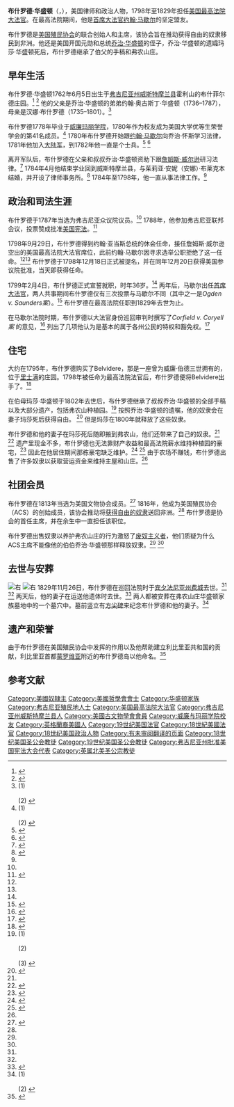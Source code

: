 {{Infobox judge
| name = 布什罗德·华盛顿
| image = BushrodWashington.jpg
| office = [[美国最高法院大法官|美国最高法院大法官]]
| nominator = [[约翰·亚当斯|约翰·亚当斯]]
| term_start = 1798年12月20日
| term_end = 1829年11月26日
| predecessor = [[詹姆斯·威尔逊_(法官)|詹姆斯·威尔逊]]
| successor = [[亨利·鲍德温_(法官)|亨利·鲍德温]]
| office2 = 弗吉尼亚众议院议员
| term_start2 = 1787年10月15日
| term_end2 = 1788年6月23日
| predecessor2 = Daniel McCarty
| successor2 = William A. Washington
| birth_date = {{birth date|1762|6|5}}
| birth_place = [[英属美洲|英属美洲]][[弗吉尼亚殖民地|弗吉尼亚殖民地]]霍利山
| death_date = {{nowrap|{{death date and age|1829|11|26  |1762|6|5}}}}
| death_place = 美国宾夕法尼亚州[[费城|费城]]
| party = [[联邦党|联邦党]]
| education = [[威廉玛丽学院|威廉玛丽学院]] {{small|([[文学士|文学士]])}}
| caption = 华盛顿于1828年. 目前保存在[[美国国家肖像画廊|美国国家肖像画廊]]
}}
'''布什罗德·华盛顿'''（{{lang-en|Bushrod Washington}}，{{bd|1762年|6月5日|1829年|11月26日}}），美国律师和政治人物，1798年至1829年担任[[美國最高法院大法官|美国最高法院大法官]]。在最高法院期间，他是[[美国首席大法官|首席大法官]][[约翰·马歇尔|约翰·马歇尔]]的坚定盟友。

布什罗德是[[美国殖民协会|美国殖民协会]]的联合创始人和主席，该协会旨在推动获得自由的奴隶移民到非洲。他还是美国开国元勋和总统[[乔治·华盛顿|乔治·华盛顿]]的侄子，乔治·华盛顿的遗孀玛莎·华盛顿死后，布什罗德继承了伯父的手稿和弗农山庄。

== 早年生活 ==
布什罗德·华盛顿1762年6月5日出生于[[威斯特摩兰县_(弗吉尼亚州)|弗吉尼亚州威斯特摩兰县]]霍利山的布什菲尔德庄园。<ref name="Oyez">{{Cite web|title=Bushrod Washington|url=https://www.oyez.org/oyez/resource/legal_entity/11/print|accessdate=2015-12-27|date=1997-07-16|work=Oyez: U.S. Supreme Court Multimedia|publisher=Jerry Goldman|archiveurl=https://web.archive.org/web/20060214033355/https://www.oyez.org/oyez/resource/legal_entity/11/print|archivedate=2006-02-14}}</ref> <ref name="Walter">{{Cite book|first=John Walter|last=Wayland|url=https://books.google.com/books?id=psCawzVzhAkC&pg=PA125#v=onepage&q&f=false|title=The Washingtons and Their Homes|page=125|year=1944|location=Baltimore, Maryland|publisher=Clearfield|isbn=0806347759|oclc=39055916|access-date=2020-09-22|archive-date=2016-05-09|archive-url=https://web.archive.org/web/20160509035421/https://books.google.com/books?id=psCawzVzhAkC&pg=PA125#v=onepage&q&f=false|dead-url=no}}</ref> 他的父亲是乔治·华盛顿的弟弟约翰·奥古斯丁·华盛顿（1736–1787），母亲是汉娜·布什罗德（1735–1801）。<ref>(1) {{Cite web|title=Hannah Bushrod|url=http://www.ancestry.com/genealogy/records/hannah-bushrod_9054481|accessdate=2016-01-22|year=2016|publisher=Ancestry|archiveurl=https://web.archive.org/web/20160123034028/http://www.ancestry.com/genealogy/records/hannah-bushrod_9054481|archivedate=2016-01-22}}<br /><br />(2) {{Cite web|title=George Washington's Family Chart|url=http://www.mountvernon.org/visit/plan/index.cfm/pid/348/#jaw|accessdate=2016-01-22|publisher=[[Mount_Vernon|Mount Vernon Ladies' Association]]|archiveurl=https://web.archive.org/web/20110717064248/http://www.mountvernon.org/visit/plan/index.cfm/pid/348/|archivedate=2011-07-17}}</ref> 

布什罗德1778年毕业于[[威廉與瑪麗學院|威廉玛丽学院]]，1780年作为校友成为美国大学优等生荣誉学会的第41名成员。<ref>(1) {{Cite journal|title=The Phi Beta Kappa Key: The Official Publication of the United Chapters of Phi Beta Kappa|url=https://books.google.com/books?id=VpUdAQAAIAAJ&pg=PA412#v=onepage&q&f=false|publisher=Unionist-Gazette|year=1919|location=Somerville, New Jersey|volume=4|pages=112–113|number=1|journal=|access-date=2020-09-22|archive-date=2016-06-17|archive-url=https://web.archive.org/web/20160617214750/https://books.google.com/books?id=VpUdAQAAIAAJ&pg=PA412#v=onepage&q&f=false|dead-url=no}}<br /><br />(2) {{Cite book|url=https://books.google.com/books?id=H6vcAgAAQBAJ&pg=PA554#v=onepage&q&f=false|title=John Marshall: Definer of a Nation|first=Jean Edward|last=Smith|publisher=Henry Holt and Company|location=New York|page=554|year=1996|isbn=9781466862319|oclc=874903389|archiveurl=https://web.archive.org/web/20160425003545/https://books.google.com/books?id=H6vcAgAAQBAJ&pg=PA554|archivedate=2016-04-25}}</ref> 1780年布什罗德开始跟[[约翰·马歇尔|约翰·马歇尔]]向乔治·怀斯学习法律，1781年他加入[[大陆军|大陆军]]，到1782年他一直是个士兵。<ref name="FJC">{{Cite web|title=Washington, Bushrod|url=http://www.fjc.gov/servlet/nGetInfo?jid=2510&cid=999&ctype=na&instate=na|accessdate=2015-11-30|work=History of the Federal Judiciary: Biographical Directory of Federal Judges|publisher=[[Federal_Judicial_Center|Federal Judicial Center]]|archiveurl=https://web.archive.org/web/20150906083207/http://www.fjc.gov/servlet/nGetInfo?jid=2510&cid=999&ctype=na&instate=na|archivedate=2015-09-06}}</ref> <ref name="Hall">{{Cite book|url=https://books.google.com/books?id=8AJ7__ph3rgC&pg=PA40&lpg=PA39#v=onepage&q&f=false|pages=39–42|title=Bushrod Washington|work=Supreme Court Justices: A Biographical Dictionary|first=Timothy L.|last=Hall|publisher=Facts on File, Inc.|location=New York|year=2001|isbn=9781438108179|oclc=234179292|access-date=2020-09-22|archive-date=2016-05-09|archive-url=https://web.archive.org/web/20160509021428/https://books.google.com/books?id=8AJ7__ph3rgC&pg=PA40&lpg=PA39#v=onepage&q&f=false|dead-url=no}}</ref> 

离开军队后，布什罗德在父亲和叔叔乔治·华盛顿资助下跟[[詹姆斯·威尔逊_(法官)|詹姆斯·威尔逊]]研习法律。<ref>{{Cite book|url=https://books.google.com/books?id=QWOWAwAAQBAJ&pg=PA120#v=onepage&q&f=false|last=Fister|first=Jude M.|title=America Writes Its History, 1650-1850: The Formation of a National Narrative|pages=120–121|location=Jefferson, North Carolina|publisher=McFarland and Company, Inc.|year=2014|isbn=978-0-7864-7921-4|oclc=859384941|access-date=2020-09-22|archive-date=2016-05-05|archive-url=https://web.archive.org/web/20160505065931/https://books.google.com/books?id=QWOWAwAAQBAJ&pg=PA120#v=onepage&q&f=false|dead-url=no}}</ref> 1784年4月他结束学业回到威斯特摩兰县，与茱莉亚·安妮（安娜）·布莱克本结婚，并开设了律师事务所。<ref>{{Cite book|url=https://books.google.com/books?id=QWOWAwAAQBAJ&pg=PA122#v=onepage&q&f=false|last=Fister|first=Jude M.|title=America Writes Its History, 1650-1850: The Formation of a National Narrative|page=122|location=Jefferson, North Carolina|publisher=McFarland and Company, Inc.|year=2014|isbn=978-0-7864-7921-4|oclc=859384941|access-date=2020-09-22|archive-date=2016-05-22|archive-url=https://web.archive.org/web/20160522055519/https://books.google.com/books?id=QWOWAwAAQBAJ&pg=PA122#v=onepage&q&f=false|dead-url=no}}</ref> 1784年至1798年，他一直从事法律工作。<ref name="FJC"/> 

== 政治和司法生涯 ==
布什罗德于1787年当选为弗吉尼亚众议院议员。<ref name="Oyez"/> 1788年，他参加弗吉尼亚联邦会议，投票赞成批准[[美国宪法|美国宪法]]。<ref>{{Cite book|last=Grigsby|first=Hugh Blair|editor-last=Brock, R.A.|url=https://books.google.com/books?id=3T8SAAAAYAAJ&pg=PA344#v=onepage&q&f=false|title=The History of the Virginia Federal Convention of 1788 With Some Account of the Eminent Virginians of that Era who were Members of the Body|work=Collections of the Virginia Historical Society. New Series. Volume IX|volume=1|pages=344–346|publisher=[[Virginia_Historical_Society|Virginia Historical Society]]|location=[[Richmond,_Virginia|Richmond, Virginia]]|year=1890|oclc=41680515|access-date=2020-09-22|archive-date=2020-08-01|archive-url=https://web.archive.org/web/20200801231503/https://books.google.com/books?id=3T8SAAAAYAAJ&pg=PA344#v=onepage&q&f=false|dead-url=no}}</ref> 

1798年9月29日，布什罗德得到约翰·亚当斯总统的休会任命，接任詹姆斯·威尔逊空出的美国最高法院大法官席位，此前约翰·马歇尔因寻求选举公职拒绝了这一任命。<ref name="FJC"/><ref name="Hall"/> 布什罗德于1798年12月18日正式被提名，并在同年12月20日获得美国参议院批准，当天即获得任命。

1799年2月4日，布什罗德正式宣誓就职，时年36岁。<ref name="Oyez"></ref> 两年后，马歇尔出任[[美国首席大法官|首席大法官]]，两人共事期间布什罗德仅有三次投票与马歇尔不同（其中之一是''Ogden v. Saunders案''）。<ref>{{Cite book|editor-last=Cushman, Clare: Supreme Court Historical Society|url=https://books.google.com/books?id=FGoEj2tBGMkC&pg=PA47#v=onepage&f=false|title=Bushrod Washington|work=The Supreme Court Justices: Illustrated Biographies, 1789–2012|edition=3rd|page=47|publisher=CQ Press, an imprint of SAGE Publications|year=2013|isbn=9781608718320|oclc=832697340|access-date=2020-09-22|archive-date=2016-12-12|archive-url=https://web.archive.org/web/20161212171543/https://books.google.com/books?id=FGoEj2tBGMkC&pg=PA47#v=onepage&f=false|dead-url=no}}</ref> 布什罗德在最高法院任职到1829年去世为止。  

在马歇尔法院时期，布什罗德以大法官身份巡回审判时撰写了''Corfield v. Coryell案'' 的意见，<ref>{{Cite book|last=Thayer|first=James Bradley|title=Cases on constitutional law: With notes, Part 2|publisher=C.W. Sever|year=1894|pages=453–56|url=https://books.google.com/books?id=CFwPAAAAYAAJ&pg=PA453|access-date=2020-09-22|archive-date=2016-04-30|archive-url=https://web.archive.org/web/20160430051124/https://books.google.com/books?id=CFwPAAAAYAAJ&pg=PA453|dead-url=no}}</ref> 列出了几项他认为是基本的属于各州公民的特权和豁免权。<ref>{{Cite web|title=All Privileges and Immunities of Citizens in the Several States|url=http://law.justia.com/constitution/us/article-4/16-privileges-and-immunities.html|accessdate=2015-12-29|year=2015|work=Justia: US Law|archiveurl=https://web.archive.org/web/20150908135944/http://law.justia.com/constitution/us/article-4/16-privileges-and-immunities.html|archivedate=2015-09-08}}</ref>

== 住宅 ==
大约在1795年，布什罗德购买了Belvidere，那是一座曾为威廉·伯德三世拥有的，位于[[里士满_(弗吉尼亚州)|里士满]]的庄园。1798年被任命为最高法院法官后，布什罗德便将Belvidere出手了。<ref>{{Cite book|last=Dabney|first=Virginius|url=https://books.google.com/books?id=Auw-cdKZmnoC&pg=PA19#v=onepage&q&f=false|title=Richmond: The Story of a City: Revised and Expanded Edition|page=19|year=1990|location=[[Charlottesville,_Virginia|Charlottesville, Virginia]]|publisher=University Press of Virginia|isbn=0813912741|oclc=20263021|access-date=2020-09-22|archive-date=2019-12-27|archive-url=https://web.archive.org/web/20191227043720/https://books.google.com/books?id=Auw-cdKZmnoC&pg=PA19#v=onepage&q&f=false|dead-url=no}}</ref>

在伯母玛莎·华盛顿于1802年去世后，布什罗德继承了叔叔乔治·华盛顿的全部手稿以及大部分遗产，包括弗农山种植园。<ref>(1) {{Cite book|url=https://books.google.com/books?id=QWOWAwAAQBAJ&pg=PA90#v=onepage&q&f=false|last=Fister|first=Jude M.|title=America Writes Its History, 1650-1850: The Formation of a National Narrative|page=90|location=Jefferson, North Carolina|publisher=McFarland and Company, Inc.|year=2014|isbn=978-0-7864-7921-4|oclc=859384941|access-date=2020-09-22|archive-date=2016-05-11|archive-url=https://web.archive.org/web/20160511151855/https://books.google.com/books?id=QWOWAwAAQBAJ&pg=PA90#v=onepage&q&f=false|dead-url=no}}<br /><br />(2) {{Cite web|title=The Home of Washington; Or, Mount Vernon and Its Associations, Historical, Biographical, and Pictorial|url=https://books.google.com/books?id=dQMD93N4LgMC&pg=PA350#v=onepage&q&f=false|author=Lossing|first=Benson J.|authorlink=Benson John Lossing|year=1870|publisher=A.S. Hale & Company|access-date=2020-09-22|archive-date=2016-06-10|archive-url=https://web.archive.org/web/20160610052825/https://books.google.com/books?id=dQMD93N4LgMC&pg=PA350#v=onepage&q&f=false|dead-url=no}}<br /><br />(3) {{Cite web|title=Last Will and Testament|url=https://www.pbs.org/georgewashington/collection/other_last_will.html|accessdate=2015-12-04|author=Washington|date=1790-07-09|first=George|authorlink=George Washington|work=Rediscovering George Washington|publisher=[[PBS|PBS]]|archiveurl=https://web.archive.org/web/20050206235002/http://www.pbs.org/georgewashington/collection/other_last_will.html|archivedate=2005-02-06|quote=To my nephew Bushrod Washington, I give and bequeath all the Papers in my possession which relate to my Civil and Military Administration of the affairs of this Country; I leave to him also such of my private papers as are worth preserving; and at the decease of my wife, and before; if she is not inclined to retain them, I give and bequeath my Library of books, and pamphlets of every kind. ..... To my nephew Bushrod Washington and his heirs (partly in consideration of an intimation to his deceased father, while we were Bachelors, & he had kindly undertaken to superintend my Estate during my Military Services in the former War between Great Britain and France, that if I should fall therein, Mount Vernon (then less extensive in domain than at present) should become his property) I give and bequeath all that part thereof which is comprehended within the following limits, ....}}</ref> 按照乔治·华盛顿的遗嘱，他的奴隶会在妻子玛莎死后获得自由。 <ref name="will">{{Cite web|title=George Washington and Slavery|url=http://www.mountvernon.org/research-collections/digital-encyclopedia/article/george-washington-and-slavery/|accessdate=2015-11-30|year=2015|work=George Washington's Mount Vernon: Digital Encyclopedia|publisher=[[Mount_Vernon_Ladies'_Association|Mount Vernon Ladies' Association]]|archiveurl=https://web.archive.org/web/20150905132035/http://www.mountvernon.org/research-collections/digital-encyclopedia/article/george-washington-and-slavery/|archivedate=2015-09-05}}</ref> 但是玛莎在1800年就释放了这些奴隶。

布什罗德和他的妻子在玛莎死后随即搬到弗农山，他们还带来了自己的奴隶。<ref name="Oyez"/> <ref>{{Cite web|title=The Home of Washington; Or, Mount Vernon and Its Associations, Historical, Biographical, and Pictorial|url=https://books.google.com/books?id=dQMD93N4LgMC&pg=PA351#v=onepage&q&f=false|author=Lossing|first=Benson J.|authorlink=Benson John Lossing|year=1870|publisher=A.S. Hale & Company|access-date=2020-09-22|archive-date=2016-05-13|archive-url=https://web.archive.org/web/20160513091204/https://books.google.com/books?id=dQMD93N4LgMC&pg=PA351#v=onepage&q&f=false|dead-url=no}}</ref> 遗产里现金不多，布什罗德也无法靠财产收益和最高法院薪水维持种植园的豪宅，<ref name="Fister124">{{Cite book|url=https://books.google.com/books?id=QWOWAwAAQBAJ&pg=PA124#v=onepage&q&f=false|last=Fister|first=Jude M.|title=America Writes Its History, 1650-1850: The Formation of a National Narrative|page=124|location=Jefferson, North Carolina|publisher=McFarland and Company, Inc.|year=2014|isbn=978-0-7864-7921-4|oclc=859384941|access-date=2020-09-22|archive-date=2016-06-17|archive-url=https://web.archive.org/web/20160617164543/https://books.google.com/books?id=QWOWAwAAQBAJ&pg=PA124#v=onepage&q&f=false|dead-url=no}}</ref> 因此在他居住期间那栋豪宅缺乏维护。<ref name="yearbook">{{Cite web|title=Bushrod Washington and The Mount Vernon Slaves|url=http://www.supremecourthistory.org/04_library/subs_volumes/04_c16_e.html|accessdate=2015-11-30|author=Dunne|first=Gerald|work=1980 Yearbook|publisher=[[Supreme_Court_Historical_Society|Supreme Court Historical Society]]|archiveurl=https://web.archive.org/web/20021009061618/http://supremecourthistory.org/04_library/subs_volumes/04_c16_e.html|archivedate=2002-10-09}}</ref> <ref name="Rescue">{{Cite web|title=The Formation of the Mount Vernon Ladies' Association and the Dramatic Rescue of George Washington's Estate|url=http://www.mountvernon.org/visit/plan/index.cfm/pid/809/|accessdate=2015-11-23|publisher=Mount Vernon Ladies' Association|archiveurl=https://web.archive.org/web/20081229075342/http://www.mountvernon.org/visit/plan/index.cfm/pid/809/|archivedate=2008-12-29}}</ref> 由于农场不赚钱，布什罗德出售了许多奴隶以获取营运资金来维持主屋和山庄。<ref name="Fister124"/>

== 社团会员 ==
布什罗德在1813年当选为美国文物协会成员。<ref>{{Cite web |url=http://www.americanantiquarian.org/memberlistw |title=American Antiquarian Society Members Directory |access-date=2020-09-22 |archive-date=2020-07-28 |archive-url=https://web.archive.org/web/20200728022136/http://www.americanantiquarian.org/memberlistw |dead-url=no }}</ref> 1816年，他成为美国殖民协会（ACS）的创始成员，该协会推动将[[自由民|获得自由的奴隶]]送回非洲。<ref name="yearbook"/> 布什罗德是协会的首任主席，并在余生中一直担任该职位。

布什罗德出售奴隶以养护弗农山庄的行为激怒了[[廢奴主義|废奴主义者]]，他们质疑为什么ACS主席不能像他的伯伯乔治·华盛顿那样释放奴隶。<ref name="Fister124"/> <ref name="yearbook"/>

== 去世与安葬 ==
[[File:Tomb_of_George_Washington_-_wide_-_Mount_Vernon.jpg|右]]
[[File:Bushrod_Washington_grave_-_Mount_Vernon.jpg|右]]
1829年11月26日，布什罗德在巡回法院时于[[費城|宾夕法尼亚州费城]]去世。<ref name="Oyez"/> <ref name="FJC"/> 两天后，他的妻子在运送他遗体时去世。<ref name="burials">{{Cite web|title=Burials at Mount Vernon|url=http://www.mountvernon.org/research-collections/digital-encyclopedia/article/burials-at-mount-vernon|accessdate=2015-12-28|work=Digital Encyclopedia|publisher=George Washington's Mount Vernon|archiveurl=https://web.archive.org/web/20151121134907/http://www.mountvernon.org/research-collections/digital-encyclopedia/article/burials-at-mount-vernon/|archivedate=2015-11-21}}</ref> 两人都被安葬在弗农山庄华盛顿家族墓地中的一个墓穴中。墓前竖立有[[方尖碑|方尖碑]]来纪念布什罗德和他的妻子。<ref>(1) {{Cite web|title=The Tomb|url=http://www.mountvernon.org/research-collections/digital-encyclopedia/article/the-tomb|accessdate=2015-12-03|work=Digital Encyclopedia|publisher=George Washington's Mount Vernon|archiveurl=https://web.archive.org/web/20141019055024/http://www.mountvernon.org/research-collections/digital-encyclopedia/article/the-tomb|archivedate=2014-10-19|quote=The marble shafts in front of the Tomb were erected to the memory of Bushrod Washington and his nephew, John Augustine Washington, who in turn were proprietors of Mount Vernon. They are buried in the inner vault.}}<br /><br />(2) {{Cite web|title=Washington Family Tomb at Mount Vernon|url=http://www.fxgs.org/cemeteryRecords.php?cid=242|accessdate=2016-11-16|year=2016|work=Original Information from Volume 5 of the Gravestone Books|publisher=Fairfax Genealogical Society|archiveurl=https://web.archive.org/web/20161116191850/http://www.fxgs.org/cemeteryRecords.php?cid=242|archivedate=2016-11-16|quote=Two large marble obelisks which stand in front of the new vault were erected as memorials to the private owners of Mount Vernon after George Washington's death. Both shafts were carved by "A. Gaddis Fecit. Balto": Within the vault Lie buried the mortal remains of Bushrod Washington, An associate Justice, of the Supreme Court of the U. S. He died in Philadelphia, Nov'r 26th 1829; Aged 68 By his side is interred his devoted Wife Anna Blackburn, Who survived her beloved Husband but two days. Aged 60. Judge Washington. Was the Son of John Augustine Washington and the Nephew of Genl George Washington, Who appointed him one of his Executors. And bequeathed him Mount Vernon. As a Judge he was Wise and Just. "A man of Truth, hating covetousness." Firm in every honourable purpose and pursuit, Yet gentle humane and condescending. A sincere Christian, Doing in all things the will of his Master, And resting his hope of eternal happiness, []ove on the righteousness of Jesus Christ. This humble Monument to the memory of the venerated Judge and his beloved Wife Is placed here by her Niece the Widow of his nephew. John A. Washington. ....}}</ref> 

== 遗产和荣誉 ==
由于布什罗德在美国殖民协会中发挥的作用以及他帮助建立利比里亚共和国的贡献，利比里亚首都[[蒙羅維亞|蒙罗维亚]]附近的布什罗德岛以他命名。<ref>{{Cite book|last=Starr|first=Frederick|authorlink=Frederick Starr|title=Liberia: description, history, problems|url=https://books.google.com/books?id=-7JWAAAAYAAJ&pg=PA9&lpg=PA9#v=onepage&q&f=false|page=9|year=1913|location=[[Chicago|Chicago]]|publisher=Frederick Starr|oclc=6791808|access-date=2020-09-22|archive-date=2017-05-05|archive-url=https://web.archive.org/web/20170505062922/https://books.google.com/books?id=-7JWAAAAYAAJ&pg=PA9&lpg=PA9#v=onepage&q&f=false|dead-url=no}}</ref>

== 参考文献 ==
{{Reflist|30em}}

{{s-start}}
{{s-legal}}
{{s-bef|before=[[詹姆斯·威尔逊_(法官)|詹姆斯·威尔逊]]}}
{{s-ttl|title=[[美国最高法院大法官|美国最高法院大法官]]|years=1798–1829}}
{{s-aft|after=[[亨利·鲍德温_(法官)|亨利·鲍德温]]}}
{{s-end}}
{{start U.S. Supreme Court composition| CJ=[[奥利弗·埃尔斯沃思|埃尔斯沃思]]}}
{{U.S. Supreme Court composition court lifespan| cj=[[奥利弗·埃尔斯沃思|奥利弗·埃尔斯沃思]]| years=1796–1800}}
{{U.S. Supreme Court composition 1799}}
{{U.S. Supreme Court composition 1799–1800}}
{{U.S. Supreme Court composition 1800}}
{{U.S. Supreme Court composition CJ| CJ=[[约翰·马歇尔|马歇尔]]}}
{{U.S. Supreme Court composition court lifespan| cj=[[约翰·马歇尔|约翰·马歇尔]]| years=1801–1835}}
{{U.S. Supreme Court composition 1801–1804}}
{{U.S. Supreme Court composition 1804–1806}}
{{U.S. Supreme Court composition 1807–1810}}
{{U.S. Supreme Court composition 1810–1811}}
{{U.S. Supreme Court composition 1812–1823}}
{{U.S. Supreme Court composition 1823–1826}}
{{U.S. Supreme Court composition 1826–1828}}
{{U.S. Supreme Court composition 1828–1829}}
{{end U.S. Supreme Court composition}}
{{Authority control}}

{{DEFAULTSORT:Washington, Bushrod}}
[[Category:美國奴隸主|Category:美國奴隸主]]
[[Category:美國哲學會會士|Category:美國哲學會會士]]
[[Category:华盛顿家族|Category:华盛顿家族]]
[[Category:弗吉尼亚殖民地人士|Category:弗吉尼亚殖民地人士]]
[[Category:美国最高法院大法官|Category:美国最高法院大法官]]
[[Category:弗吉尼亚州威斯特摩兰县人|Category:弗吉尼亚州威斯特摩兰县人]]
[[Category:美國古文物學會會員|Category:美國古文物學會會員]]
[[Category:威廉与玛丽学院校友|Category:威廉与玛丽学院校友]]
[[Category:英格蘭裔美國人|Category:英格蘭裔美國人]]
[[Category:19世纪美国法官|Category:19世纪美国法官]]
[[Category:18世紀美國法官|Category:18世紀美國法官]]
[[Category:18世纪美国政治人物|Category:18世纪美国政治人物]]
[[Category:有未审阅翻译的页面|Category:有未审阅翻译的页面]]
[[Category:18世纪美国圣公会教徒|Category:18世纪美国圣公会教徒]]
[[Category:19世纪美国圣公会教徒|Category:19世纪美国圣公会教徒]]
[[Category:弗吉尼亚州批准美国宪法大会代表|Category:弗吉尼亚州批准美国宪法大会代表]]
[[Category:英属北美圣公宗教徒|Category:英属北美圣公宗教徒]]